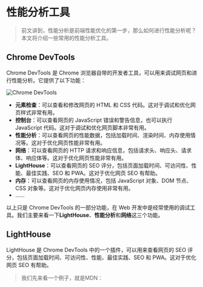 # 性能分析工具

> 前文讲到，性能分析是前端性能优化的第一步，那么如何进行性能分析呢？本文将介绍一些常用的性能分析工具。

## Chrome DevTools

Chrome DevTools 是 Chrome 浏览器自带的开发者工具，可以用来调试网页和进行性能分析。它提供了以下功能：

![Chrome DevTools](/docs/judgingcriteria/devtools.png)

- **元素检查**：可以查看和修改网页的 HTML 和 CSS 代码。这对于调试和优化网页样式非常有用。
- **控制台**：可以查看网页的 JavaScript 错误和警告信息，也可以执行 JavaScript 代码。这对于调试和优化网页脚本非常有用。
- **性能分析**：可以查看网页的性能数据，包括加载时间、渲染时间、内存使用情况等。这对于优化网页性能非常有用。
- **网络**：可以查看网页的 HTTP 请求和响应信息，包括请求头、响应头、请求体、响应体等。这对于优化网页性能非常有用。
- **LightHouse**：可以查看网页的 SEO 评分，包括页面加载时间、可访问性、性能、最佳实践、SEO 和 PWA。这对于优化网页 SEO 有帮助。
- **内存**：可以查看网页的内存使用情况，包括 JavaScript 对象、DOM 节点、CSS 对象等。这对于优化网页内存使用非常有用。
- ......

以上只是 Chrome DevTools 的一部分功能，在 Web 开发中是经常使用的调试工具。我们主要来看一下**LightHouse**、**性能分析**和**网络**这三个功能。

## LightHouse

LightHouse 是 Chrome DevTools 中的一个插件，可以用来查看网页的 SEO 评分，包括页面加载时间、可访问性、性能、最佳实践、SEO 和 PWA。这对于优化网页 SEO 有帮助。

> 我们先来看一个例子，就是MDN：
